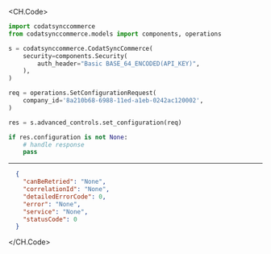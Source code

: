 
<CH.Code>
```python SetConfiguration.py
import codatsynccommerce
from codatsynccommerce.models import components, operations

s = codatsynccommerce.CodatSyncCommerce(
    security=components.Security(
        auth_header="Basic BASE_64_ENCODED(API_KEY)",
    ),
)

req = operations.SetConfigurationRequest(
    company_id='8a210b68-6988-11ed-a1eb-0242ac120002',
)

res = s.advanced_controls.set_configuration(req)

if res.configuration is not None:
    # handle response
    pass

```
---

```json Example Response
  {
    "canBeRetried": "None",
    "correlationId": "None",
    "detailedErrorCode": 0,
    "error": "None",
    "service": "None",
    "statusCode": 0
  }
```
</CH.Code>
